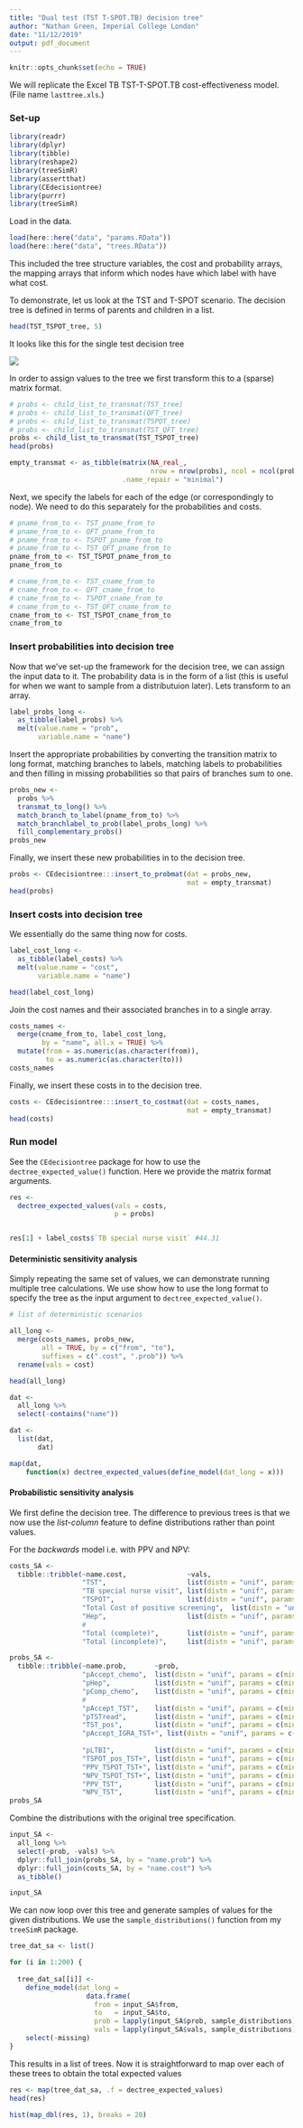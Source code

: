 ```yaml
---
title: "Dual test (TST T-SPOT.TB) decision tree"
author: "Nathan Green, Imperial College London"
date: "11/12/2019"
output: pdf_document
---
```


```r
knitr::opts_chunk$set(echo = TRUE)
```


We will replicate the Excel TB TST-T-SPOT.TB cost-effectiveness model.
(File name `lasttree.xls`.)


### Set-up

```r
library(readr)
library(dplyr)
library(tibble)
library(reshape2)
library(treeSimR)
library(assertthat)
library(CEdecisiontree)
library(purrr)
library(treeSimR)
```

Load in the data.

```r
load(here::here("data", "params.RData"))
load(here::here("data", "trees.RData"))
```

This included the tree structure variables, the cost and probability arrays, the mapping arrays that inform which nodes have which label with have what cost.

To demonstrate, let us look at the TST and T-SPOT scenario.
The decision tree is defined in terms of parents and children in a list.

```r
head(TST_TSPOT_tree, 5)
```

It looks like this for the single test decision tree

![](plots/numbered_nodes_tree_SINGLE_TEST.jpg)

In order to assign values to the tree we first transform this to a (sparse) matrix format.

```r
# probs <- child_list_to_transmat(TST_tree)
# probs <- child_list_to_transmat(QFT_tree)
# probs <- child_list_to_transmat(TSPOT_tree)
# probs <- child_list_to_transmat(TST_QFT_tree)
probs <- child_list_to_transmat(TST_TSPOT_tree)
head(probs)

empty_transmat <- as_tibble(matrix(NA_real_,
                                   nrow = nrow(probs), ncol = ncol(probs)),
                            .name_repair = "minimal")
```

Next, we specify the labels for each of the edge (or correspondingly to node).
We need to do this separately for the probabilities and costs.

```r
# pname_from_to <- TST_pname_from_to
# pname_from_to <- QFT_pname_from_to
# pname_from_to <- TSPOT_pname_from_to
# pname_from_to <- TST_QFT_pname_from_to
pname_from_to <- TST_TSPOT_pname_from_to
pname_from_to
```

```r
# cname_from_to <- TST_cname_from_to
# cname_from_to <- QFT_cname_from_to
# cname_from_to <- TSPOT_cname_from_to
# cname_from_to <- TST_QFT_cname_from_to
cname_from_to <- TST_TSPOT_cname_from_to
cname_from_to
```


### Insert probabilities into decision tree

Now that we've set-up the framework for the decision tree, we can assign the input data to it.
The probability data is in the form of a list (this is useful for when we want to sample from a distributuion later).
Lets transform to an array.

```r
label_probs_long <-
  as_tibble(label_probs) %>%
  melt(value.name = "prob",
       variable.name = "name")
```

Insert the appropriate probabilities by converting the transition matrix to long format, matching branches to labels, matching labels to probabilities and then filling in missing probabilities so that pairs of branches sum to one.

```r
probs_new <-
  probs %>%
  transmat_to_long() %>%
  match_branch_to_label(pname_from_to) %>%
  match_branchlabel_to_prob(label_probs_long) %>%
  fill_complementary_probs()
probs_new
```

Finally, we insert these new probabilities in to the decision tree.

```r
probs <- CEdecisiontree:::insert_to_probmat(dat = probs_new,
                                            mat = empty_transmat)
head(probs)
```


### Insert costs into decision tree

We essentially do the same thing now for costs.

```r
label_cost_long <-
  as_tibble(label_costs) %>%
  melt(value.name = "cost",
       variable.name = "name")

head(label_cost_long)
```

Join the cost names and their associated branches in to a single array.

```r
costs_names <-
  merge(cname_from_to, label_cost_long,
        by = "name", all.x = TRUE) %>%
  mutate(from = as.numeric(as.character(from)),
         to = as.numeric(as.character(to)))
costs_names
```

Finally, we insert these costs in to the decision tree.

```r
costs <- CEdecisiontree:::insert_to_costmat(dat = costs_names,
                                            mat = empty_transmat)
head(costs)
```


### Run model

See the `CEdecisiontree` package for how to use the `dectree_expected_value()` function.
Here we provide the matrix format arguments.

```r
res <-
  dectree_expected_values(vals = costs,
                          p = probs)


res[1] + label_costs$`TB special nurse visit` #44.31
```


#### Deterministic sensitivity analysis

Simply repeating the same set of values, we can demonstrate running multiple tree calculations.
We use show how to use the long format to specify the tree as the input argument to `dectree_expected_value()`.

```r
# list of deterministic scenarios

all_long <-
  merge(costs_names, probs_new,
        all = TRUE, by = c("from", "to"),
        suffixes = c(".cost", ".prob")) %>%
  rename(vals = cost)

head(all_long)

dat <- 
  all_long %>%
  select(-contains("name"))

dat <-
  list(dat,
       dat)

map(dat,
    function(x) dectree_expected_values(define_model(dat_long = x)))
```


#### Probabilistic sensitivity analysis

We first define the decision tree.
The difference to previous trees is that we now use the _list-column_ feature to define distributions rather than point values.

For the _backwards_ model i.e. with PPV and NPV:
```r
             
costs_SA <-
  tibble::tribble(~name.cost,               ~vals,
                  "TST",                    list(distn = "unif", params = c(min=9.31, max=37.24)),    
                  "TB special nurse visit", list(distn = "unif", params = c(min=22.15, max=66.23)),  
                  "TSPOT",                  list(distn = "unif", params = c(min=18.06, max=68.23)),   
                  "Total Cost of positive screening",  list(distn = "unif", params = c(min=233.17, max=247.28)), 
                  "Hep",                    list(distn = "unif", params = c(min=366.06, max=1464.25)), 
                  #
                  "Total (complete)",       list(distn = "unif", params = c(min=169.68, max=169.68)),
                  "Total (incomplete)",     list(distn = "unif", params = c(min=84.84, max=84.84)))

probs_SA <-
  tibble::tribble(~name.prob,       ~prob,
                  "pAccept_chemo",  list(distn = "unif", params = c(min=0.5, max=1)),
                  "pHep",           list(distn = "unif", params = c(min=0.001, max=0.003)),
                  "pComp_chemo",    list(distn = "unif", params = c(min=0.5, max=0.9)),
                  #
                  "pAccept_TST",    list(distn = "unif", params = c(min=0.5, max=1)), #Campbell (2017)
                  "pTSTread",       list(distn = "unif", params = c(min=0.979, max=0.979)),
                  "TST_pos",        list(distn = "unif", params = c(min=0.534, max=0.534)),
                  "pAccept_IGRA_TST+", list(distn = "unif", params = c(min=0.995, max=0.995)),
                  
                  "pLTBI",          list(distn = "unif", params = c(min=0.326, max=0.326)),
                  "TSPOT_pos_TST+", list(distn = "unif", params = c(min=0.46, max=0.46)),
                  "PPV_TSPOT_TST+", list(distn = "unif", params = c(min=0.944, max=0.944)),
                  "NPV_TSPOT_TST+", list(distn = "unif", params = c(min=0.911, max=0.911)),
                  "PPV_TST",        list(distn = "unif", params = c(min=0.482, max=0.482)),
                  "NPV_TST",        list(distn = "unif", params = c(min=0.853, max=0.853)))
probs_SA
```

Combine the distributions with the original tree specification.

```r
input_SA <- 
  all_long %>% 
  select(-prob, -vals) %>% 
  dplyr::full_join(probs_SA, by = "name.prob") %>%
  dplyr::full_join(costs_SA, by = "name.cost") %>%
  as_tibble()

input_SA
```


We can now loop over this tree and generate samples of values for the given distributions.
We use the `sample_distributions()` function from my `treeSimR` package.

```r
tree_dat_sa <- list()

for (i in 1:200) {
  
  tree_dat_sa[[i]] <-
    define_model(dat_long = 
                   data.frame(
                     from = input_SA$from,
                     to   = input_SA$to,
                     prob = lapply(input_SA$prob, sample_distributions) %>% unlist(),
                     vals = lapply(input_SA$vals, sample_distributions) %>% unlist())) %>% 
    select(-missing)
}
```


This results in a list of trees.
Now it is straightforward to map over each of these trees to obtain the total expected values

```r
res <- map(tree_dat_sa, .f = dectree_expected_values)
head(res)

hist(map_dbl(res, 1), breaks = 20)
```

